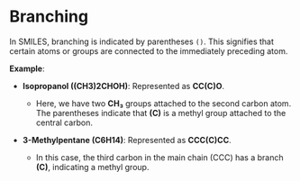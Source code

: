 # Branching

In SMILES, branching is indicated by parentheses `()`. This signifies that certain atoms or groups are connected to the immediately preceding atom.

**Example**:
- **Isopropanol ((CH3)2CHOH)**: Represented as **CC(C)O**.
  - Here, we have two **CH₃** groups attached to the second carbon atom. The parentheses indicate that **(C)** is a methyl group attached to the central carbon.
  
- **3-Methylpentane (C6H14)**: Represented as **CCC(C)CC**.
  - In this case, the third carbon in the main chain (CCC) has a branch **(C)**, indicating a methyl group.
